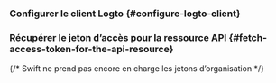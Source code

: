 

<ApiResourcesDescription />

### Configurer le client Logto \{#configure-logto-client}

<ConfigApiResources />

### Récupérer le jeton d’accès pour la ressource API \{#fetch-access-token-for-the-api-resource}

<FetchAccessTokenForApiResources />

{/* Swift ne prend pas encore en charge les jetons d’organisation */}
